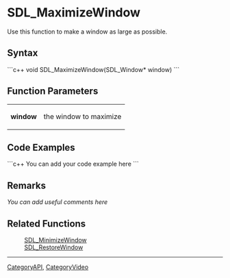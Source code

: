 
= SDL_MaximizeWindow =
Use this function to make a window as large as possible.


== Syntax ==
```c++
void SDL_MaximizeWindow(SDL_Window* window)
```

== Function Parameters ==
{|
|'''window'''
|the window to maximize
|}

== Code Examples ==
```c++
You can add your code example here
```

== Remarks ==
''You can add useful comments here''

== Related Functions ==
:[[SDL_MinimizeWindow]]
:[[SDL_RestoreWindow]]

----
[[CategoryAPI]], [[CategoryVideo]]
